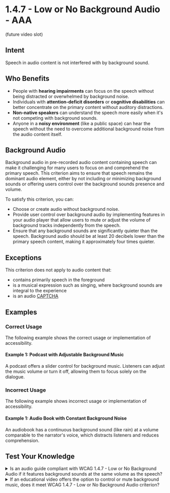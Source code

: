 # 1.4.7 - Low or No Background Audio - AAA

(future video slot)

## Intent

Speech in audio content is not interfered with by background sound.

## Who Benefits

- People with **hearing impairments** can focus on the speech without being distracted or overwhelmed by background noise.
- Individuals with **attention-deficit disorders** or **cognitive disabilities** can better concentrate on the primary content without auditory distractions.
- **Non-native speakers** can understand the speech more easily when it's not competing with background sounds.
- Anyone in a **noisy environment** (like a public space) can hear the speech without the need to overcome additional background noise from the audio content itself.

## Background Audio

Background audio in pre-recorded audio content containing speech can make it challenging for many users to focus on and comprehend the primary speech. This criterion aims to ensure that speech remains the dominant audio element, either by not including or minimizing background sounds or offering users control over the background sounds presence and volume.

To satisfy this criterion, you can:

- Choose or create audio without background noise.
- Provide user control over background audio by implementing features in your audio player that allow users to mute or adjust the volume of background tracks independently from the speech.
- Ensure that any background sounds are significantly quieter than the speech. Background audio should be at least 20 decibels lower than the primary speech content, making it approximately four times quieter.

## Exceptions

This criterion does not apply to audio content that:
- contains primarily speech in the foreground
- is a musical expression such as singing, where background sounds are integral to the experience
- is an audio [CAPTCHA](/docs/wcag-documents/glossary-of-terms#captcha)

## Examples

### Correct Usage

The following example shows the correct usage or implementation of accessibility.

#### Example 1: Podcast with Adjustable Background Music

A podcast offers a slider control for background music. Listeners can adjust the music volume or turn it off, allowing them to focus solely on the dialogue.

### Incorrect Usage

The following example shows incorrect usage or implementation of accessibility.

#### Example 1: Audio Book with Constant Background Noise

An audiobook has a continuous background sound (like rain) at a volume comparable to the narrator's voice, which distracts listeners and reduces comprehension.

## Test Your Knowledge

<details>
  <summary>
    <span>Is an audio guide compliant with WCAG 1.4.7 - Low or No Background Audio if it features background sounds at the same volume as the speech?</span>
  </summary>
  No, it is not compliant. For compliance, background sounds must be significantly quieter (at least 20 decibels lower) than the speech to not disrupt or mask the primary content.
</details>

<details>
  <summary>
    <span>If an educational video offers the option to control or mute background music, does it meet WCAG 1.4.7 - Low or No Background Audio criterion?</span>
  </summary>
  Yes, it meets the criterion as it provides users the ability to control or eliminate background audio, ensuring the speech remains the primary focus.
</details>

